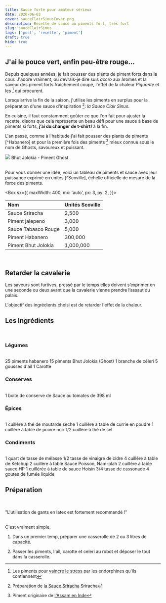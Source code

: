 ```yaml
---
title: Sauce forte pour amateur sérieux
date: 2020-06-03
cover: sauceClairSinusCover.png
description: Recette de sauce au piments fort, très fort
slug: sauceClairSinus
tags: ['post', 'recette', 'piment']
draft: true
hide: true
---
```


## J'ai le pouce vert, enfin peu-être rouge...

Depuis quelques années, je fait pousser des plants de piment forts dans la cour. J'adore vraiment, ou devrais-je dire suis *accro* aux âromes et la saveur des piment forts fraichement coupé, l'effet de la chaleur *Piquante* et les [^Endorphines] qui procurent.

Lorsqu’arrive la fin de la saison, j'utilise les piments en surplus pour la préparation d'une sauce d’inspiration [^Sriracha]: *la Sauce Clair Sinus*.

En cuisine, il faut constamment goûter ce que l'on fait pour ajuster la recette, disons que cela représente un beau défi pour une sauce à base de piments si forts, **j’ai du changer de t-shirt!** à la fin.


L'an passé, comme à l'habitude j'ai fait pousser des plants de piments [^Habanero] et pour la première fois des piments [^Bhut_jolokia] mieux connue sous le nom de Ghosts, savoureux et puissant.


<Flex>
  <Card width={[ 256, 320 ]} mx='auto'>
    <Image src='ghostPepperPlant.jpg'/>
    <Text>
      Bhut Jolokia - Piment Ghost
    </Text>
  </Card>
</Flex>

<br/>
<br/>


Pour vous donner une idée, voici un tableau de piments et sauce avec leur puissance exprimé en unités [^Scoville], échelle officielle de mesure de la force des piments.


<Box
  sx={{
    maxWidth: 400,
    mx: 'auto',
    px: 3,
    py: 2,
  }}>

|  Nom  |  Unités Scoville  |
|:---| :---|
| Sauce Sriracha   |  2,500  |
| Piment jalepeno   |  3,000  |
| Sauce Tabasco Rouge   |  5,000  |
| Piment Habanero   |  300,000  |
| Piment Bhut Jolokia   |  1,000,000    |

</Box>

<br/>

## Retarder la cavalerie 


Les saveurs sont furtives, pressé par le temps elles doivent s’exprimer en une seconde ou deux avant que la cavalerie vienne prendre l’assaut du palais.

L'objectif des ingrédients choisi est de retarder l'effet de la chaleur. 


## Les Ingrédients
<br/>

### Légumes
<br/>


<Box>
  <Label fontSize={20} >
    <Checkbox id='habanero' name='habanero' />
    25 piments habanero </Label>
  <Label fontSize={20} >
    <Checkbox id='jolo' name='jolo' />
    15 piments Bhut Jolokia (Ghost) </Label>
  <Label fontSize={20}>
    <Checkbox id='celerie' name='Celeri'/>
    1 branche de céleri </Label>
      <Label fontSize={20}>
    <Checkbox id='ail' name='Ail'/>
    5 gousses d'ail </Label>
    <Label fontSize={20}>
    <Checkbox id='car' name='Carotte'/>
    1 Carotte </Label>
</Box>

### Conserves
<br/>
<Box>
  <Label fontSize={20} >
    <Checkbox id='sautom' name='sautom' />
    1 boite de conserve de Sauce au tomates de 398 ml </Label>
</Box>

<br/>

### Épices
<br/>

<Box>
  <Label fontSize={20} >
    <Checkbox id='moutarde' name='moutarde' />
    1 cuillère à thé de moutarde sèche </Label>
  <Label fontSize={20} >
    <Checkbox id='curry' name='curry' />
    1 cuillère à table de currie en poudre </Label>
  <Label fontSize={20} >
    <Checkbox id='poivre' name='poivre' />
    1 cuillère à table de poivre noir </Label>
  <Label fontSize={20} >
    <Checkbox id='sel' name='sel' />
    1/2 cuillère à thé de sel </Label>
</Box>

<br/>

### Condiments
<br/>
<Box>
  <Label fontSize={20} >
    <Checkbox id='melasse' name='melasse' />
     1 quart de tasse de mélasse </Label>
  <Label fontSize={20} >
    <Checkbox id='cidre' name='cidre' />
     1/2 tasse de vinaigre de cidre </Label>
  <Label fontSize={20} >
    <Checkbox id='ketchup' name='ketchup' />
    4 cuillère à table de Ketchup </Label>
  <Label fontSize={20} >
    <Checkbox id='Namplah' name='Namplah' />
     2 cuillère à table Sauce Poisson, Nam-plah </Label>
  <Label fontSize={20} >
    <Checkbox id='HP' name='HP' />
    2 cuillère à table sauce HP </Label>
  <Label fontSize={20} >
    <Checkbox id='Hoisin' name='Hoisin' />
    1 cuillérée à table de sauce Hoisin </Label>
  <Label fontSize={20} >
    <Checkbox id='cassonade' name='cassonade' />
    3/4 tasse de cassonade </Label>
  <Label fontSize={20} >
    <Checkbox id='fumée' name='fumée' />
    4 goutes de fumée liquide </Label>
</Box>

<br/>

## Préparation 

<br/>
<br/>


<Flex flexWrap='grid' mx={15} >
  <Box width={1/4}
    sx={{
        px: 4,
        py: 2,
        backgroundImage: `url(${Warningfm})`,
        backgroundSize: 'cover',
        backgroundRepeat: 'no-repeat',
        borderRadius: 3,
        bg: 'secondary',
      }}>
  </Box>
	<Box width={3/4} >
		<Text p={1} px='4' bg='muted' fontSize={3} fontStyle='oblique' >
      "L'utilisation de gants en latex est fortement recommandé !"
    </Text>
  </Box>
</Flex>

<br/>

<br/>


C'est vraiment simple.



1. Dans un premier temp, préparer une casserolle de 2 ou 3 litres de capacité.

1. Passer les piments, l'ail, carotte et celeri au robot et déposer le tout dans la casserolle.



[^Bhut_jolokia]: Piment originaire de [l'Assam en Inde](https://fr.wikipedia.org/wiki/Bhut_Jolokia) 
[^Sriracha]: Préparation de [la Sauce Sriracha](https://en.wikipedia.org/wiki/Srircha_sauce_(Huy_Fong_Foods)#Preparation) Sriracha
[^Endorphines]: Les piments pour [vaincre le stress](https://www.doctissimo.fr/nutrition/diaporamas/alimentation-et-sante/les-piments-pour-vaincre-le-stress) par les endorphines qu'ils contiennent